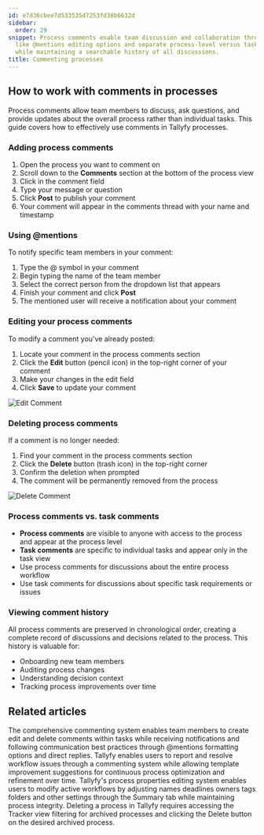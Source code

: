 ```yaml
---
id: e7d36cbee7d533535d7253fd38b6632d
sidebar:
  order: 29
snippet: Process comments enable team discussion and collaboration through features
  like @mentions editing options and separate process-level versus task-specific commenting
  while maintaining a searchable history of all discussions.
title: Commenting processes
---
```


## How to work with comments in processes

Process comments allow team members to discuss, ask questions, and provide updates about the overall process rather than individual tasks. This guide covers how to effectively use comments in Tallyfy processes.

### Adding process comments

1. Open the process you want to comment on
2. Scroll down to the **Comments** section at the bottom of the process view
3. Click in the comment field
4. Type your message or question
5. Click **Post** to publish your comment
6. Your comment will appear in the comments thread with your name and timestamp

### Using @mentions

To notify specific team members in your comment:

1. Type the @ symbol in your comment
2. Begin typing the name of the team member
3. Select the correct person from the dropdown list that appears
4. Finish your comment and click **Post**
5. The mentioned user will receive a notification about your comment

### Editing your process comments

To modify a comment you've already posted:

1. Locate your comment in the process comments section
2. Click the **Edit** button (pencil icon) in the top-right corner of your comment
3. Make your changes in the edit field
4. Click **Save** to update your comment

![Edit Comment](https://screenshots.tallyfy.com/tallyfy%2Fpro%2Fdesktop-light-edit-comment.png)

### Deleting process comments

If a comment is no longer needed:

1. Find your comment in the process comments section
2. Click the **Delete** button (trash icon) in the top-right corner
3. Confirm the deletion when prompted
4. The comment will be permanently removed from the process

![Delete Comment](https://screenshots.tallyfy.com/tallyfy%2Fpro%2Fdesktop-light-delete-comment.png)

### Process comments vs. task comments

- **Process comments** are visible to anyone with access to the process and appear at the process level
- **Task comments** are specific to individual tasks and appear only in the task view
- Use process comments for discussions about the entire process workflow
- Use task comments for discussions about specific task requirements or issues

### Viewing comment history

All process comments are preserved in chronological order, creating a complete record of discussions and decisions related to the process. This history is valuable for:

- Onboarding new team members
- Auditing process changes
- Understanding decision context
- Tracking process improvements over time


## Related articles
<CardGrid>
<LinkTitleCard header="<b>Tasks > Manage comments</b>" href="/products/pro/tracking-and-tasks/tasks/how-can-i-manage-comments-in-tallyfy/" > The comprehensive commenting system enables team members to create edit and delete comments within tasks while receiving notifications and following communication best practices through @mentions formatting options and direct replies. </LinkTitleCard>
<LinkTitleCard header="<b>Tasks > Report blockers and improvement feedback</b>" href="/products/pro/tracking-and-tasks/tasks/how-to-report-and-resolve-issues-in-tallyfy/" > Tallyfy enables users to report and resolve workflow issues through a commenting system while allowing template improvement suggestions for continuous process optimization and refinement over time. </LinkTitleCard>
<LinkTitleCard header="<b>Edit Processes > Edit tasks and process properties</b>" href="/products/pro/tracking-and-tasks/processes/edit-processes/how-can-i-edit-tasks-and-processes-in-tallyfy/" > Tallyfy's process properties editing system enables users to modify active workflows by adjusting names deadlines owners tags folders and other settings through the Summary tab while maintaining process integrity. </LinkTitleCard>
<LinkTitleCard header="<b>Edit Processes > Delete a process</b>" href="/products/pro/tracking-and-tasks/processes/edit-processes/how-can-i-delete-a-process-in-tallyfy/" > Deleting a process in Tallyfy requires accessing the Tracker view filtering for archived processes and clicking the Delete button on the desired archived process. </LinkTitleCard>
</CardGrid>
